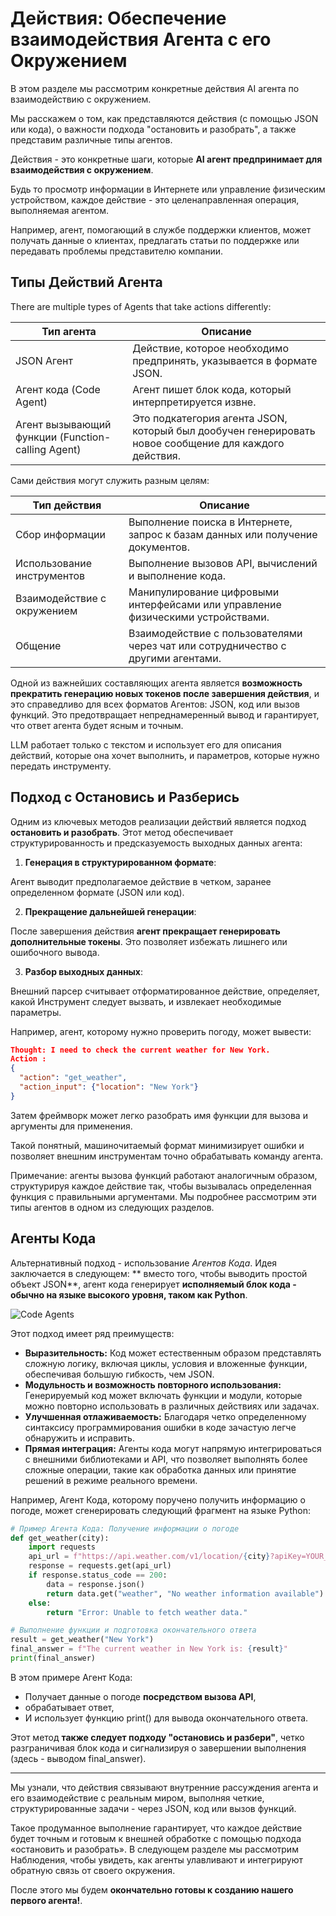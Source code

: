 # Действия: Обеспечение взаимодействия Агента с его Окружением

<Tip>
В этом разделе мы рассмотрим конкретные действия AI агента по взаимодействию с окружением. 

Мы расскажем о том, как представляются действия (с помощью JSON или кода), о важности подхода "остановить и разобрать", а также представим различные типы агентов.
</Tip>

Действия - это конкретные шаги, которые **AI агент предпринимает для взаимодействия с окружением**. 

Будь то просмотр информации в Интернете или управление физическим устройством, каждое действие - это целенаправленная операция, выполняемая агентом. 

Например, агент, помогающий в службе поддержки клиентов, может получать данные о клиентах, предлагать статьи по поддержке или передавать проблемы представителю компании.

## Типы Действий Агента

There are multiple types of Agents that take actions differently:

| Тип агента                                        | Описание |
|---------------------------------------------------|-------------------------------------------------------------------------------------------------------|
| JSON Агент                                        | Действие, которое необходимо предпринять, указывается в формате JSON.                                 |
| Агент кода (Code Agent)                           | Агент пишет блок кода, который интерпретируется извне.                                                |
| Агент вызывающий функции (Function-calling Agent) | Это подкатегория агента JSON, который был дообучен генерировать новое сообщение для каждого действия. |

Сами действия могут служить разным целям:

| Тип действия                | Описание |
|-----------------------------|------------------------------------------------------------------------------------------|
| Сбор информации             | Выполнение поиска в Интернете, запрос к базам данных или получение документов.           |
| Использование инструментов  | Выполнение вызовов API, вычислений и выполнение кода.                                    |
| Взаимодействие с окружением | Манипулирование цифровыми интерфейсами или управление физическими устройствами.          |
| Общение                     | Взаимодействие с пользователями через чат или сотрудничество с другими агентами.         |

Одной из важнейших составляющих агента является **возможность прекратить генерацию новых токенов после завершения действия**, и это справедливо для всех форматов Агентов: JSON, код или вызов функций. Это предотвращает непреднамеренный вывод и гарантирует, что ответ агента будет ясным и точным.

LLM работает только с текстом и использует его для описания действий, которые она хочет выполнить, и параметров, которые нужно передать инструменту.

## Подход с Остановись и Разберись

Одним из ключевых методов реализации действий является подход **остановить и разобрать**. Этот метод обеспечивает структурированность и предсказуемость выходных данных агента:

1. **Генерация в структурированном формате**:

Агент выводит предполагаемое действие в четком, заранее определенном формате (JSON или код).

2. **Прекращение дальнейшей генерации**:

После завершения действия **агент прекращает генерировать дополнительные токены**. Это позволяет избежать лишнего или ошибочного вывода.

3. **Разбор выходных данных**:

Внешний парсер считывает отформатированное действие, определяет, какой Инструмент следует вызвать, и извлекает необходимые параметры.

Например, агент, которому нужно проверить погоду, может вывести:


```json
Thought: I need to check the current weather for New York.
Action :
{
  "action": "get_weather",
  "action_input": {"location": "New York"}
}
```
Затем фреймворк может легко разобрать имя функции для вызова и аргументы для применения.

Такой понятный, машиночитаемый формат минимизирует ошибки и позволяет внешним инструментам точно обрабатывать команду агента.

Примечание: агенты вызова функций работают аналогичным образом, структурируя каждое действие так, чтобы вызывалась определенная функция с правильными аргументами.
Мы подробнее рассмотрим эти типы агентов в одном из следующих разделов.

## Агенты Кода

Альтернативный подход - использование *Агентов Кода*.
Идея заключается в следующем: ** вместо того, чтобы выводить простой объект JSON**, агент кода генерирует **исполняемый блок кода - обычно на языке высокого уровня, таком как Python**. 

<img src="https://huggingface.co/datasets/agents-course/course-images/resolve/main/en/unit1/code-vs-json-actions.png" alt="Code Agents" />

Этот подход имеет ряд преимуществ:

- **Выразительность:** Код может естественным образом представлять сложную логику, включая циклы, условия и вложенные функции, обеспечивая большую гибкость, чем JSON.
- **Модульность и возможность повторного использования:** Генерируемый код может включать функции и модули, которые можно повторно использовать в различных действиях или задачах.
- **Улучшенная отлаживаемость:** Благодаря четко определенному синтаксису программирования ошибки в коде зачастую легче обнаружить и исправить.
- **Прямая интеграция:** Агенты кода могут напрямую интегрироваться с внешними библиотеками и API, что позволяет выполнять более сложные операции, такие как обработка данных или принятие решений в режиме реального времени.

Например, Агент Кода, которому поручено получить информацию о погоде, может сгенерировать следующий фрагмент на языке Python:

```python
# Пример Агента Кода: Получение информации о погоде
def get_weather(city):
    import requests
    api_url = f"https://api.weather.com/v1/location/{city}?apiKey=YOUR_API_KEY"
    response = requests.get(api_url)
    if response.status_code == 200:
        data = response.json()
        return data.get("weather", "No weather information available")
    else:
        return "Error: Unable to fetch weather data."

# Выполнение функции и подготовка окончательного ответа
result = get_weather("New York")
final_answer = f"The current weather in New York is: {result}"
print(final_answer)
```

В этом примере Агент Кода:

- Получает данные о погоде **посредством вызова API**,
- обрабатывает ответ,
- И использует функцию print() для вывода окончательного ответа.

Этот метод **также следует подходу "остановись и разбери"**, четко разграничивая блок кода и сигнализируя о завершении выполнения (здесь - выводом final_answer).

---

Мы узнали, что действия связывают внутренние рассуждения агента и его взаимодействие с реальным миром, выполняя четкие, структурированные задачи - через JSON, код или вызов функций.

Такое продуманное выполнение гарантирует, что каждое действие будет точным и готовым к внешней обработке с помощью подхода «остановить и разобрать». В следующем разделе мы рассмотрим Наблюдения, чтобы увидеть, как агенты улавливают и интегрируют обратную связь от своего окружения.

После этого мы будем **окончательно готовы к созданию нашего первого агента!**.






